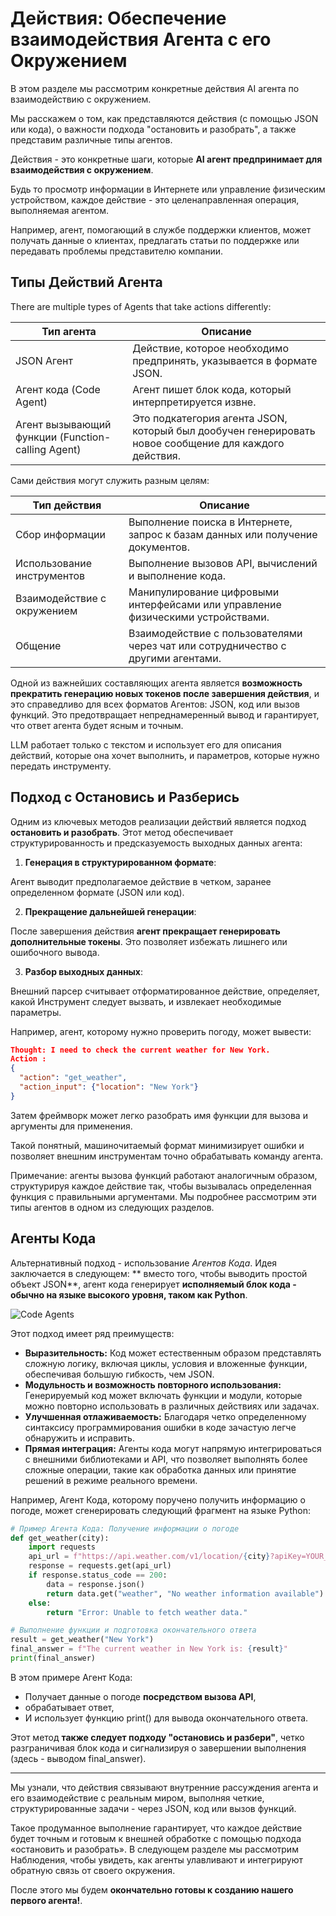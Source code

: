 # Действия: Обеспечение взаимодействия Агента с его Окружением

<Tip>
В этом разделе мы рассмотрим конкретные действия AI агента по взаимодействию с окружением. 

Мы расскажем о том, как представляются действия (с помощью JSON или кода), о важности подхода "остановить и разобрать", а также представим различные типы агентов.
</Tip>

Действия - это конкретные шаги, которые **AI агент предпринимает для взаимодействия с окружением**. 

Будь то просмотр информации в Интернете или управление физическим устройством, каждое действие - это целенаправленная операция, выполняемая агентом. 

Например, агент, помогающий в службе поддержки клиентов, может получать данные о клиентах, предлагать статьи по поддержке или передавать проблемы представителю компании.

## Типы Действий Агента

There are multiple types of Agents that take actions differently:

| Тип агента                                        | Описание |
|---------------------------------------------------|-------------------------------------------------------------------------------------------------------|
| JSON Агент                                        | Действие, которое необходимо предпринять, указывается в формате JSON.                                 |
| Агент кода (Code Agent)                           | Агент пишет блок кода, который интерпретируется извне.                                                |
| Агент вызывающий функции (Function-calling Agent) | Это подкатегория агента JSON, который был дообучен генерировать новое сообщение для каждого действия. |

Сами действия могут служить разным целям:

| Тип действия                | Описание |
|-----------------------------|------------------------------------------------------------------------------------------|
| Сбор информации             | Выполнение поиска в Интернете, запрос к базам данных или получение документов.           |
| Использование инструментов  | Выполнение вызовов API, вычислений и выполнение кода.                                    |
| Взаимодействие с окружением | Манипулирование цифровыми интерфейсами или управление физическими устройствами.          |
| Общение                     | Взаимодействие с пользователями через чат или сотрудничество с другими агентами.         |

Одной из важнейших составляющих агента является **возможность прекратить генерацию новых токенов после завершения действия**, и это справедливо для всех форматов Агентов: JSON, код или вызов функций. Это предотвращает непреднамеренный вывод и гарантирует, что ответ агента будет ясным и точным.

LLM работает только с текстом и использует его для описания действий, которые она хочет выполнить, и параметров, которые нужно передать инструменту.

## Подход с Остановись и Разберись

Одним из ключевых методов реализации действий является подход **остановить и разобрать**. Этот метод обеспечивает структурированность и предсказуемость выходных данных агента:

1. **Генерация в структурированном формате**:

Агент выводит предполагаемое действие в четком, заранее определенном формате (JSON или код).

2. **Прекращение дальнейшей генерации**:

После завершения действия **агент прекращает генерировать дополнительные токены**. Это позволяет избежать лишнего или ошибочного вывода.

3. **Разбор выходных данных**:

Внешний парсер считывает отформатированное действие, определяет, какой Инструмент следует вызвать, и извлекает необходимые параметры.

Например, агент, которому нужно проверить погоду, может вывести:


```json
Thought: I need to check the current weather for New York.
Action :
{
  "action": "get_weather",
  "action_input": {"location": "New York"}
}
```
Затем фреймворк может легко разобрать имя функции для вызова и аргументы для применения.

Такой понятный, машиночитаемый формат минимизирует ошибки и позволяет внешним инструментам точно обрабатывать команду агента.

Примечание: агенты вызова функций работают аналогичным образом, структурируя каждое действие так, чтобы вызывалась определенная функция с правильными аргументами.
Мы подробнее рассмотрим эти типы агентов в одном из следующих разделов.

## Агенты Кода

Альтернативный подход - использование *Агентов Кода*.
Идея заключается в следующем: ** вместо того, чтобы выводить простой объект JSON**, агент кода генерирует **исполняемый блок кода - обычно на языке высокого уровня, таком как Python**. 

<img src="https://huggingface.co/datasets/agents-course/course-images/resolve/main/en/unit1/code-vs-json-actions.png" alt="Code Agents" />

Этот подход имеет ряд преимуществ:

- **Выразительность:** Код может естественным образом представлять сложную логику, включая циклы, условия и вложенные функции, обеспечивая большую гибкость, чем JSON.
- **Модульность и возможность повторного использования:** Генерируемый код может включать функции и модули, которые можно повторно использовать в различных действиях или задачах.
- **Улучшенная отлаживаемость:** Благодаря четко определенному синтаксису программирования ошибки в коде зачастую легче обнаружить и исправить.
- **Прямая интеграция:** Агенты кода могут напрямую интегрироваться с внешними библиотеками и API, что позволяет выполнять более сложные операции, такие как обработка данных или принятие решений в режиме реального времени.

Например, Агент Кода, которому поручено получить информацию о погоде, может сгенерировать следующий фрагмент на языке Python:

```python
# Пример Агента Кода: Получение информации о погоде
def get_weather(city):
    import requests
    api_url = f"https://api.weather.com/v1/location/{city}?apiKey=YOUR_API_KEY"
    response = requests.get(api_url)
    if response.status_code == 200:
        data = response.json()
        return data.get("weather", "No weather information available")
    else:
        return "Error: Unable to fetch weather data."

# Выполнение функции и подготовка окончательного ответа
result = get_weather("New York")
final_answer = f"The current weather in New York is: {result}"
print(final_answer)
```

В этом примере Агент Кода:

- Получает данные о погоде **посредством вызова API**,
- обрабатывает ответ,
- И использует функцию print() для вывода окончательного ответа.

Этот метод **также следует подходу "остановись и разбери"**, четко разграничивая блок кода и сигнализируя о завершении выполнения (здесь - выводом final_answer).

---

Мы узнали, что действия связывают внутренние рассуждения агента и его взаимодействие с реальным миром, выполняя четкие, структурированные задачи - через JSON, код или вызов функций.

Такое продуманное выполнение гарантирует, что каждое действие будет точным и готовым к внешней обработке с помощью подхода «остановить и разобрать». В следующем разделе мы рассмотрим Наблюдения, чтобы увидеть, как агенты улавливают и интегрируют обратную связь от своего окружения.

После этого мы будем **окончательно готовы к созданию нашего первого агента!**.






